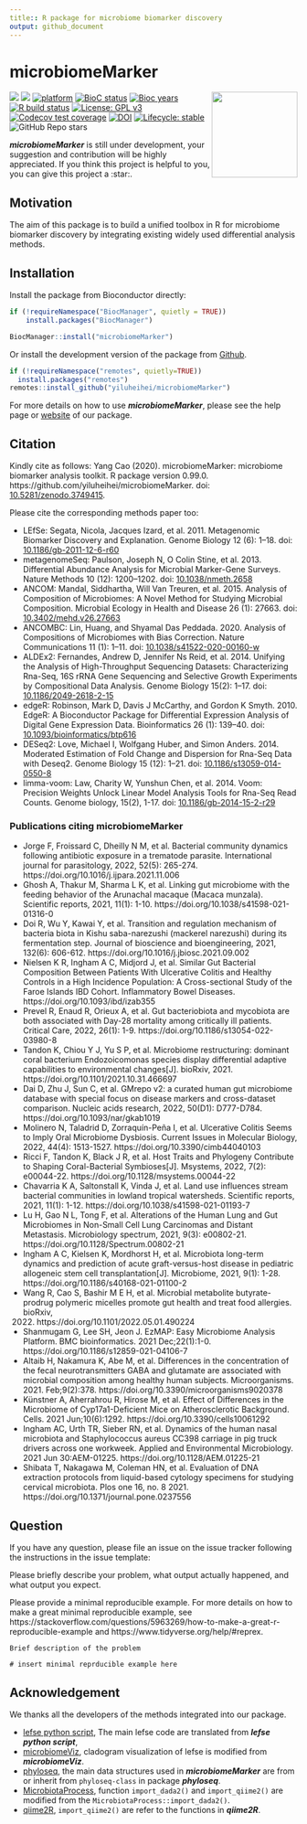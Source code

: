 ```yaml
---
title:: R package for microbiome biomarker discovery
output: github_document
---
```


<!-- README.md is generated from README.Rmd. Please edit that file -->

# microbiomeMarker

<a href='https://github.com/yiluheihei/microbiomeMarker'/><img src='man/figures/microbiomeMarker.png' height="150" align="right" style="float:right; height:150px;" />

<!-- badges: start -->
[![](https://img.shields.io/badge/release%20version-1.2.1-green.svg)](https://www.bioconductor.org/packages/microbiomeMarker)
[![](https://img.shields.io/badge/devel%20version-1.3.2-green.svg)](https://github.com/yiluheihei/microbiomeMarker)
[![platform](http://www.bioconductor.org/shields/availability/devel/microbiomeMarker.svg)](https://www.bioconductor.org/packages/devel/bioc/html/microbiomeMarker.html#archives)
[![BioC status](http://www.bioconductor.org/shields/build/release/bioc/microbiomeMarker.svg)](https://bioconductor.org/checkResults/release/bioc-LATEST/microbiomeMarker)
[![Bioc years](http://www.bioconductor.org/shields/years-in-bioc/microbiomeMarker.svg)](https://www.bioconductor.org/packages/devel/bioc/html/microbiomeMarker.html#since)
[![R build status](https://github.com/yiluheihei/microbiomeMarker/workflows/R-CMD-check-bioc/badge.svg)](https://github.com/yiluheihei/microbiomeMarker/actions)
[![License: GPL v3](https://img.shields.io/badge/License-GPLv3-blue.svg)](https://github.com/yiluheihei/microbiomeMarker/blob/master/LICENSE.md)
[![Codecov test coverage](https://codecov.io/gh/yiluheihei/microbiomeMarker/branch/master/graph/badge.svg)](https://codecov.io/gh/yiluheihei/microbiomeMarker?branch=master)
[![DOI](https://zenodo.org/badge/215731961.svg)](https://zenodo.org/badge/latestdoi/215731961)
[![Lifecycle: stable](https://img.shields.io/badge/lifecycle-stable-brightgreen.svg)](https://lifecycle.r-lib.org/articles/stages.html#stable)
![GitHub Repo stars](https://img.shields.io/github/stars/yiluheihei/microbiomeMarker?style=social)
<!-- badges: end -->

***microbiomeMarker*** is still under development, your suggestion and contribution will be highly appreciated. If you think this project is helpful to you, you can give this project a :star:.

## Motivation

The aim of this package is to build a unified toolbox in R for microbiome 
biomarker discovery by integrating existing widely used differential analysis methods.

## Installation

Install the package from Bioconductor directly:

```r
if (!requireNamespace("BiocManager", quietly = TRUE))
    install.packages("BiocManager")

BiocManager::install("microbiomeMarker")
```

Or install the development version of the package from
[Github](https://github.com/yiluheihei/microbiomeMarker). 

```r
if (!requireNamespace("remotes", quietly=TRUE))
  install.packages("remotes")
remotes::install_github("yiluheihei/microbiomeMarker")
```

For more details on how to use ***microbiomeMarker***, please see the help page 
or [website](https://yiluheihei.github.io/microbiomeMarker/index.html) of our 
package.

## Citation

Kindly cite as follows:  Yang Cao (2020). microbiomeMarker: microbiome biomarker
analysis toolkit. R package version 0.99.0. 
https://github.com/yiluheihei/microbiomeMarker. 
doi: [10.5281/zenodo.3749415](https://doi.org/10.5281/zenodo.3749415).

Please cite the corresponding methods paper too:

- LEfSe: Segata, Nicola, Jacques Izard, et al. 2011. Metagenomic Biomarker 
  Discovery and Explanation. Genome Biology 12 (6): 1–18. 
  doi: [10.1186/gb-2011-12-6-r60](https://doi.org/10.1186/gb-2011-12-6-r60)
- metagenomeSeq: Paulson, Joseph N, O Colin Stine, et al. 2013. Differential 
  Abundance Analysis for Microbial Marker-Gene Surveys. Nature Methods 10 (12): 
  1200–1202. doi: [10.1038/nmeth.2658](https://doi.org/10.1038/nmeth.2658)
- ANCOM: Mandal, Siddhartha, Will Van Treuren, et al. 2015. Analysis of 
  Composition of Microbiomes: A Novel Method for Studying Microbial Composition.
  Microbial Ecology in Health and Disease 26 (1): 27663. 
  doi: [10.3402/mehd.v26.27663](https://doi.org/10.3402/mehd.v26.27663)
- ANCOMBC: Lin, Huang, and Shyamal Das Peddada. 2020. Analysis of Compositions 
  of Microbiomes with Bias Correction. Nature Communications 11 (1): 1–11. 
   doi: [10.1038/s41522-020-00160-w](https://doi.org/10.1038/s41522-020-00160-w)
- ALDEx2: Fernandes, Andrew D, Jennifer Ns Reid, et al. 2014. Unifying the 
  Analysis of High-Throughput Sequencing Datasets: Characterizing Rna-Seq, 16S 
  rRNA Gene Sequencing   and Selective Growth Experiments by Compositional Data 
  Analysis.  Genome Biology 15(2): 1–17. 
  doi: [10.1186/2049-2618-2-15](https://doi.org/10.1186/2049-2618-2-15)
- edgeR: Robinson, Mark D, Davis J McCarthy, and Gordon K Smyth. 2010. EdgeR: A
  Bioconductor Package for Differential Expression Analysis of Digital Gene 
  Expression Data. Bioinformatics 26 (1): 139–40. doi: 
  [10.1093/bioinformatics/btp616](https://doi.org/10.1093/bioinformatics/btp616)
- DESeq2: Love, Michael I, Wolfgang Huber, and Simon Anders. 2014. Moderated 
  Estimation of Fold Change and Dispersion for Rna-Seq Data with Deseq2. Genome 
  Biology 15 (12): 1–21. 
  doi: [10.1186/s13059-014-0550-8](https://doi.org/10.1186/s13059-014-0550-8)
- limma-voom: Law, Charity W, Yunshun Chen, et al. 2014. Voom: Precision Weights
  Unlock Linear Model Analysis Tools for Rna-Seq Read Counts. Genome biology, 
  15(2), 1-17. 
  doi: [10.1186/gb-2014-15-2-r29](https://doi.org/10.1186/gb-2014-15-2-r29)

### Publications citing microbiomeMarker

- Jorge F, Froissard C, Dheilly N M, et al. Bacterial community dynamics
  following antibiotic exposure in a trematode parasite. International 
  journal for parasitology, 2022, 52(5): 265-274. 
  https://doi.org/10.1016/j.ijpara.2021.11.006
- Ghosh A, Thakur M, Sharma L K, et al. Linking gut microbiome with the feeding
  behavior of the Arunachal macaque (Macaca munzala). Scientific reports, 2021,
  11(1): 1-10. https://doi.org/10.1038/s41598-021-01316-0
- Doi R, Wu Y, Kawai Y, et al. Transition and regulation mechanism of bacteria 
  biota   in Kishu saba-narezushi (mackerel narezushi) during its fermentation 
  step. Journal of bioscience and bioengineering, 2021, 132(6): 606-612. 
  https://doi.org/10.1016/j.jbiosc.2021.09.002
- Nielsen K R, Ingham A C, Midjord J, et al. Similar Gut Bacterial Composition
  Between Patients With Ulcerative Colitis and Healthy Controls in a High
  Incidence Population: A Cross-sectional Study of the Faroe Islands IBD Cohort.
  Inflammatory Bowel Diseases. https://doi.org/10.1093/ibd/izab355
- Prevel R, Enaud R, Orieux A, et al. Gut bacteriobiota and mycobiota are both
  associated with Day-28 mortality among critically ill patients. Critical Care,
  2022, 26(1): 1-9. https://doi.org/10.1186/s13054-022-03980-8
- Tandon K, Chiou Y J, Yu S P, et al. Microbiome restructuring: dominant coral
  bacterium Endozoicomonas species display differential adaptive capabilities 
  to environmental changes[J]. bioRxiv, 2021.
  https://doi.org/10.1101/2021.10.31.466697
- Dai D, Zhu J, Sun C, et al. GMrepo v2: a curated human gut microbiome database
  with special focus on disease markers and cross-dataset comparison. Nucleic 
  acids research, 2022, 50(D1): D777-D784. https://doi.org/10.1093/nar/gkab1019
- Molinero N, Taladrid D, Zorraquín-Peña I, et al. Ulcerative Colitis Seems to 
  Imply Oral Microbiome Dysbiosis. Current Issues in Molecular Biology, 2022,
  44(4): 1513-1527. https://doi.org/10.3390/cimb44040103
- Ricci F, Tandon K, Black J R, et al. Host Traits and Phylogeny Contribute to
  Shaping Coral-Bacterial Symbioses[J]. Msystems, 2022, 7(2): e00044-22.
  https://doi.org/10.1128/msystems.00044-22
- Chavarria K A, Saltonstall K, Vinda J, et al. Land use influences stream 
  bacterial communities in lowland tropical watersheds. Scientific reports, 
  2021, 11(1): 1-12. https://doi.org/10.1038/s41598-021-01193-7
- Lu H, Gao N L, Tong F, et al. Alterations of the Human Lung and Gut 
  Microbiomes in Non-Small Cell Lung Carcinomas and Distant Metastasis. 
  Microbiology spectrum, 2021, 9(3): e00802-21.
  https://doi.org/10.1128/Spectrum.00802-21
- Ingham A C, Kielsen K, Mordhorst H, et al. Microbiota long-term dynamics and
  prediction of acute graft-versus-host disease in pediatric allogeneic stem 
  cell transplantation[J]. Microbiome, 2021, 9(1): 1-28.
  https://doi.org/10.1186/s40168-021-01100-2
- Wang R, Cao S, Bashir M E H, et al. Microbial metabolite butyrate-prodrug
  polymeric micelles promote gut health and treat food allergies. bioRxiv, 
  2022. https://doi.org/10.1101/2022.05.01.490224
- Shanmugam G, Lee SH, Jeon J. EzMAP: Easy Microbiome Analysis Platform. BMC
  bioinformatics. 2021 Dec;22(1):1-0. 
  https://doi.org/10.1186/s12859-021-04106-7
- Altaib H, Nakamura K, Abe M, et al. Differences in the concentration of the 
  fecal neurotransmitters GABA and glutamate are associated with microbial 
  composition among healthy human subjects. Microorganisms. 2021. Feb;9(2):378. 
  https://doi.org/10.3390/microorganisms9020378
- Künstner A, Aherrahrou R, Hirose M, et al. Effect of Differences in the 
  Microbiome of Cyp17a1-Deficient Mice on Atherosclerotic Background. Cells. 
  2021 Jun;10(6):1292. https://doi.org/10.3390/cells10061292
- Ingham AC, Urth TR, Sieber RN, et al. Dynamics of the human nasal microbiota 
  and Staphylococcus aureus CC398 carriage in pig truck drivers across one 
  workweek. Applied and Environmental Microbiology. 2021 Jun 30:AEM-01225.
  https://doi.org/10.1128/AEM.01225-21
- Shibata T, Nakagawa M, Coleman HN, et al. Evaluation of DNA extraction 
  protocols from liquid-based cytology specimens for studying cervical 
  microbiota. Plos one 16, no. 8 2021. https://doi.org/10.1371/journal.pone.0237556

## Question

If you have any question, please file an issue on the issue tracker following 
the instructions in the issue template:

Please briefly describe your problem, what output actually happened, and what 
output you expect.

Please provide a minimal reproducible example. For more details on how to make 
a great minimal reproducible example, see https://stackoverflow.com/questions/5963269/how-to-make-a-great-r-reproducible-example 
and https://www.tidyverse.org/help/#reprex.

```
Brief description of the problem

# insert minimal reprducible example here
```

## Acknowledgement

We thanks all the developers of the methods integrated into our package.

- [lefse python script](https://bitbucket.org/biobakery/biobakery/wiki/lefse), 
  The main lefse code are translated from ***lefse python script***,
- [microbiomeViz](https://github.com/lch14forever/microbiomeViz), cladogram 
  visualization of lefse is modified from ***microbiomeViz***.
- [phyloseq](https://github.com/joey711/phyloseq), the main data structures used 
  in ***microbiomeMarker*** are from or inherit from `phyloseq-class` in package 
  ***phyloseq***.
- [MicrobiotaProcess](https://github.com/YuLab-SMU/MicrobiotaProcess), function 
  `import_dada2()` and `import_qiime2()` are modified from the 
  `MicrobiotaProcess::import_dada2()`.
- [qiime2R](https://github.com/jbisanz/qiime2R), `import_qiime2()` are refer to 
  the functions in ***qiime2R***.
